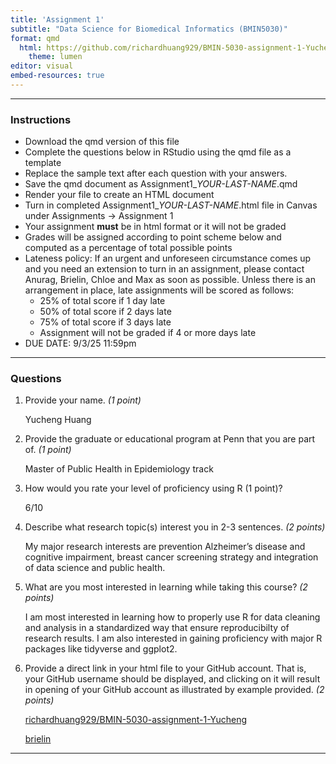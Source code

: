 ---
title: 'Assignment 1'
subtitle: "Data Science for Biomedical Informatics (BMIN5030)"
format: qmd
  html: https://github.com/richardhuang929/BMIN-5030-assignment-1-Yucheng
    theme: lumen
editor: visual
embed-resources: true
---

------------------------------------------------------------------------

### Instructions

-   Download the qmd version of this file
-   Complete the questions below in RStudio using the qmd file as a template
-   Replace the sample text after each question with your answers.
-   Save the qmd document as Assignment1\_*YOUR-LAST-NAME*.qmd
-   Render your file to create an HTML document
-   Turn in completed Assignment1\_*YOUR-LAST-NAME*.html file in Canvas under Assignments -\> Assignment 1
-   Your assignment **must** be in html format or it will not be graded
-   Grades will be assigned according to point scheme below and computed as a percentage of total possible points
-   Lateness policy: If an urgent and unforeseen circumstance comes up and you need an extension to turn in an assignment, please contact Anurag, Brielin, Chloe and Max as soon as possible. Unless there is an arrangement in place, late assignments will be scored as follows:
    -   25% of total score if 1 day late
    -   50% of total score if 2 days late
    -   75% of total score if 3 days late
    -   Assignment will not be graded if 4 or more days late
-   DUE DATE: 9/3/25 11:59pm

------------------------------------------------------------------------

### Questions

1)  Provide your name. *(1 point)*

    Yucheng Huang

2)  Provide the graduate or educational program at Penn that you are part of. *(1 point)*

    Master of Public Health in Epidemiology track

3)  How would you rate your level of proficiency using R (1 point)?

    6/10

4)  Describe what research topic(s) interest you in 2-3 sentences. *(2 points)*

    My major research interests are prevention Alzheimer's disease and cognitive impairment, breast cancer screening strategy and integration of data science and public health.

5)  What are you most interested in learning while taking this course? *(2 points)*

    I am most interested in learning how to properly use R for data cleaning and analysis in a standardized way that ensure reproducibilty of research results. I am also interested in gaining proficiency with major R packages like tidyverse and ggplot2.

6)  Provide a direct link in your html file to your GitHub account. That is, your GitHub username should be displayed, and clicking on it will result in opening of your GitHub account as illustrated by example provided. *(2 points)*

    [richardhuang929/BMIN-5030-assignment-1-Yucheng](https://github.com/richardhuang929/BMIN-5030-assignment-1-Yucheng/tree/main)

    [brielin](https://github.com/brielin)

------------------------------------------------------------------------
